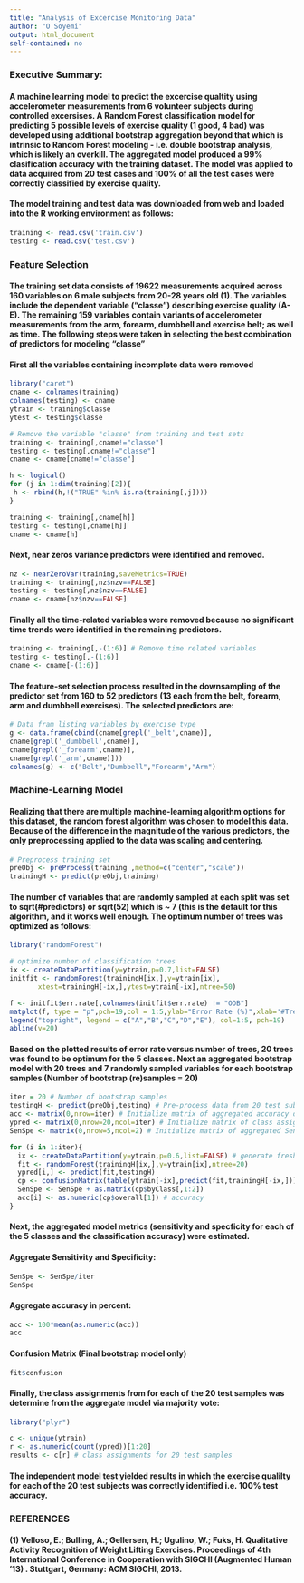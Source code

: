 ```yaml
---
title: "Analysis of Excercise Monitoring Data"
author: "O Soyemi"
output: html_document
self-contained: no
---
```

### Executive Summary:
#### A machine learning model to predict the excercise qualtity using accelerometer measurements from 6 volunteer subjects during controlled excersises. A Random Forest classification model    for predicting 5 possible levels of exercise quality (1 good, 4 bad) was developed using additional bootstrap aggregation beyond that which is intrinsic to Random Forest modeling - i.e. double bootstrap analysis, which is likely an overkill. The aggregated model produced a 99% clasification accuracy with the training dataset. The model was applied to data acquired from 20 test cases and 100% of all the test cases were correctly classified by exercise quality.

#### The model training and test data was downloaded from web and loaded into the R working environment as follows:

```r
training <- read.csv('train.csv')
testing <- read.csv('test.csv')
```
### Feature Selection

#### The training set data consists of 19622 measurements acquired across 160 variables on 6 male subjects from 20-28 years old (1). The variables include the dependent variable ("classe") describing exercise quality (A-E). The remaining 159 variables contain variants of accelerometer measurements from the arm, forearm, dumbbell and exercise belt; as well as time. The following steps were taken in selecting the best combination of predictors for modeling  "classe"

#### First all the variables containing incomplete data were removed

```r
library("caret")
cname <- colnames(training)
colnames(testing) <- cname
ytrain <- training$classe 
ytest <- testing$classe

# Remove the variable "classe" from training and test sets
training <- training[,cname!="classe"]
testing <- testing[,cname!="classe"]
cname <- cname[cname!="classe"]

h <- logical()
for (j in 1:dim(training)[2]){
 h <- rbind(h,!("TRUE" %in% is.na(training[,j])))
}

training <- training[,cname[h]]
testing <- testing[,cname[h]]
cname <- cname[h]
```

####  Next, near zeros variance predictors were identified and removed.
```r
nz <- nearZeroVar(training,saveMetrics=TRUE)
training <- training[,nz$nzv==FALSE]
testing <- testing[,nz$nzv==FALSE]
cname <- cname[nz$nzv==FALSE]
```

#### Finally all the time-related variables were removed because no significant time trends were identified in the remaining predictors.

```r
training <- training[,-(1:6)] # Remove time related variables
testing <- testing[,-(1:6)]
cname <- cname[-(1:6)]
```

####  The feature-set selection process resulted in the downsampling of the predictor set from 160 to 52 predictors (13 each from the belt, forearm, arm and dumbbell exercises). The selected predictors are:

``` r
# Data fram listing variables by exercise type
g <- data.frame(cbind(cname[grepl('_belt',cname)],
cname[grepl('_dumbbell',cname)],
cname[grepl('_forearm',cname)],
cname[grepl('_arm',cname)]))
colnames(g) <- c("Belt","Dumbbell","Forearm","Arm")
```
###  Machine-Learning Model

####  Realizing that there are multiple machine-learning algorithm options for this dataset, the random forest algorithm was chosen to model this data. Because of the difference in the magnitude of the various predictors, the only preprocessing applied to the data was scaling and centering.

```r
# Preprocess training set
preObj <- preProcess(training ,method=c("center","scale"))
trainingH <- predict(preObj,training)
```

#### The number of variables that are randomly sampled at each split was set to sqrt(#predictors) or sqrt(52) which is ~ 7 (this is the default for this algorithm, and it works well enough. The optimum number of trees was optimized as follows:

```r
library("randomForest")

# optimize number of classification trees
ix <- createDataPartition(y=ytrain,p=0.7,list=FALSE)
initfit <- randomForest(trainingH[ix,],y=ytrain[ix],
       xtest=trainingH[-ix,],ytest=ytrain[-ix],ntree=50)

f <- initfit$err.rate[,colnames(initfit$err.rate) != "OOB"]
matplot(f, type = "p",pch=19,col = 1:5,ylab="Error Rate (%)",xlab='#Trees') #plot
legend("topright", legend = c("A","B","C","D","E"), col=1:5, pch=19) 
abline(v=20)

```

####  Based on the plotted results of error rate versus number of trees, 20 trees was found to be optimum for the 5 classes. Next an aggregated bootstrap model with 20 trees and 7 randomly sampled variables for each bootstrap samples (Number of bootstrap (re)samples = 20)

```r
iter = 20 # Number of bootstrap samples
testingH <- predict(preObj,testing) # Pre-process data from 20 test subjects
acc <- matrix(0,nrow=iter) # Initialize matrix of aggregated accuracy data
ypred <- matrix(0,nrow=20,ncol=iter) # Initialize matrix of class assignments for each of the 20 test samples
SenSpe <- matrix(0,nrow=5,ncol=2) # Initialize matrix of aggregated Sensitivity/Specificity per class

for (i in 1:iter){
  ix <- createDataPartition(y=ytrain,p=0.6,list=FALSE) # generate fresh partitions
  fit <- randomForest(trainingH[ix,],y=ytrain[ix],ntree=20)
  ypred[i,] <- predict(fit,testingH)
  cp <- confusionMatrix(table(ytrain[-ix],predict(fit,trainingH[-ix,])))
  SenSpe <- SenSpe + as.matrix(cp$byClass[,1:2])
  acc[i] <- as.numeric(cp$overall[1]) # accuracy
}
```

#### Next, the aggregated model metrics (sensitivity and specficity for each of the 5 classes and the classification accuracy) were estimated.

#### Aggregate Sensitivity and Specificity:
```r
SenSpe <- SenSpe/iter 
SenSpe
```

#### Aggregate accuracy in percent:
```r
acc <- 100*mean(as.numeric(acc))
acc
```

#### Confusion Matrix (Final bootstrap model only)
```r
fit$confusion
```

####  Finally, the class assignments from for each of the 20 test samples was determine from the aggregate model via majority vote:

```r
library("plyr")

c <- unique(ytrain)
r <- as.numeric(count(ypred))[1:20]
results <- c[r] # class assignments for 20 test samples
```

#### The independent model test yielded results in which the exercise qualilty for each of the 20 test subjects was correctly identified i.e. 100% test accuracy.

### REFERENCES
#### (1) Velloso, E.; Bulling, A.; Gellersen, H.; Ugulino, W.; Fuks, H. Qualitative Activity Recognition of Weight Lifting Exercises. Proceedings of 4th International Conference in Cooperation with SIGCHI (Augmented Human '13) . Stuttgart, Germany: ACM SIGCHI, 2013.

